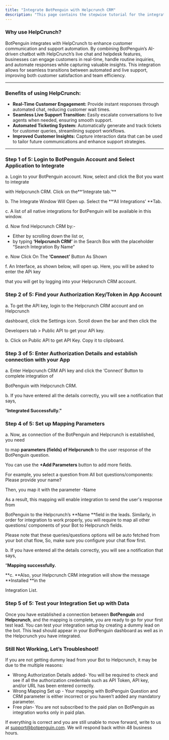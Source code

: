 ```yaml
---
title: "Integrate BotPenguin with Helpcrunch CRM"
description: "This page contains the stepwise tutorial for the integration with BotPenguin"
---
```


### **Why use HelpCrunch?**

BotPenguin integrates with HelpCrunch to enhance customer communication and support automation. By combining BotPenguin’s AI-driven chatbot with HelpCrunch’s live chat and helpdesk features, businesses can engage customers in real-time, handle routine inquiries, and automate responses while capturing valuable insights. This integration allows for seamless transitions between automated and live support, improving both customer satisfaction and team efficiency.

---

### **Benefits of using HelpCrunch:**

- **Real-Time Customer Engagement:** Provide instant responses through automated chat, reducing customer wait times.
- **Seamless Live Support Transition:** Easily escalate conversations to live agents when needed, ensuring smooth support.
- **Automated Ticketing System:** Automatically generate and track tickets for customer queries, streamlining support workflows.
- **Improved Customer Insights:** Capture interaction data that can be used to tailor future communications and enhance support strategies.

---

### **Step 1 of 5: Login to BotPenguin Account and Select Application to Integrate**

a. Login to your BotPenguin account. Now, select and click the Bot you want to integrate

with Helpcrunch CRM. Click on the**‘Integrate tab.’** 

b. The Integrate Window Will Open up. Select the **‘All Integrations’ **Tab.

c. A list of all native integrations for BotPenguin will be available in this window.

d. Now find Helpcrunch CRM by:-

- Either by scrolling down the list or,
- by typing **‘Helpcrunch CRM’** in the Search Box with the placeholder “Search Integration By Name”

e. Now Click On The **‘Connect’** Button As Shown

f. An Interface, as shown below, will open up. Here, you will be asked to enter the APi key

that you will get by logging into your Helpcrunch CRM account.

### **Step 2 of 5: Find your Authorization Key/Token in App Account**

a. To get the API key, login to the Helpcrunch CRM account and on Helpcrunch

dashboard, click the Settings icon. Scroll down the bar and then click the

Developers tab \> Public API to get your APi key.

b. Click on Public API to get API Key. Copy it to clipboard.

### **Step 3 of 5: Enter Authorization Details and establish connection with your App**

a. Enter Helpcrunch CRM APi key and click the ‘Connect’ Button to complete integration of

BotPenguin with Helpcrunch CRM.

b. If you have entered all the details correctly, you will see a notification that says,

“**Integrated Successfully.”**

### **Step 4 of 5: Set up Mapping Parameters**

a. Now, as connection of the BotPenguin and Helpcrunch is established, you need

to map **parameters (fields) of Helpcrunch** to the user response of the BotPenguin question.

You can use the **\+Add Parameters** button to add more fields.

For example, you select a question from All bot questions/components: Please provide your name?

Then, you map it with the parameter -Name

As a result, this mapping will enable integration to send the user's response from

BotPenguin to the Helpcrunch’s **Name **field in the leads. Similarly, in order for integration to work properly, you will require to map all other questions/ components of your Bot to Helpcrunch fields.

Please note that these queries/questions options will be auto fetched from your bot chat flow, So, make sure you configure your chat flow first.

b. If you have entered all the details correctly, you will see a notification that says,

“**Mapping successfully.**

**c. **Also, your Helpcrunch CRM integration will show the message **Installed **in the

Integration List.

### **Step 5 of 5: Test your Integration Set up with Data**

Once you have established a connection between **BotPenguin** and **Helpcrunch**, and the mapping is complete, you are ready to go for your first test lead. You can test your integration setup by creating a dummy lead on the bot. This lead should appear in your BotPenguin dashboard as well as in the Helpcrunch you have integrated.

### **Still Not Working, Let’s Troubleshoot\!**

If you are not getting dummy lead from your Bot to Helpcrunch, it may be due to the multiple reasons:

- Wrong Authorization Details added- You will be required to check and see if all the authorization credentials such as API Token, API key, and/or URL has been entered correctly.
- Wrong Mapping Set up - Your mapping with BotPenguin Question and CRM parameter is either incorrect or you haven’t added any mandatory parameter.
- Free plan- You are not subscribed to the paid plan on BotPenguin as integration works only in paid plan.

If everything is correct and you are still unable to move forward, write to us at [support@botpenguin.com](mailto:support@botpenguin.com). We will respond back within 48 business hours.